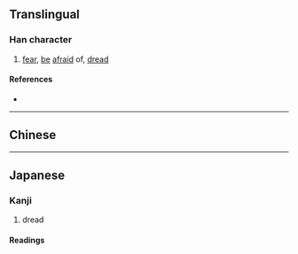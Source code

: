 {{also|懼|慎}}
{{character info}}
==Translingual==

===Han character===
{{Han char|rn=61|rad=心|as=08|sn=11|four=|canj=PBMC|ids=⿰忄具}}

# [[fear]], [[be]] [[afraid]] of, [[dread]]

====References====
* {{Han ref|kx=0392.181|dkj=10848|dj=0727.160|hdz=42315.040|uh=60E7|ud=24807}}

----

==Chinese==
{{zh-see|懼}}

----

==Japanese==

===Kanji===
{{ja-kanji|grade=|rs=心08|kyu=懼}}

# dread

====Readings====
{{ja-readings
|on=く, ぐ
|kun=おそ-れる
}}
